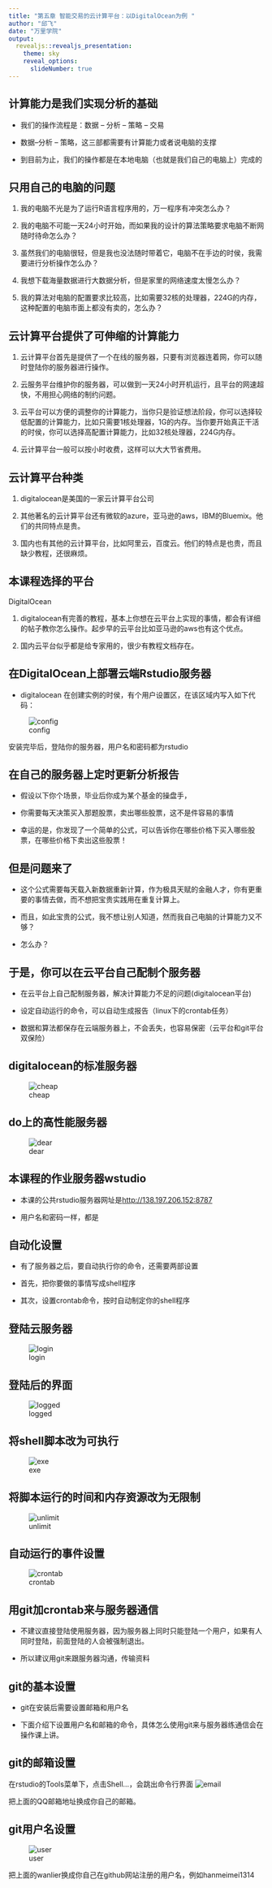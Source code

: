 ```yaml
---
title: "第五章 智能交易的云计算平台：以DigitalOcean为例 "
author: "邱飞"
date: "万里学院"
output:
  revealjs::revealjs_presentation:
    theme: sky
    reveal_options:
      slideNumber: true
---
```


## 计算能力是我们实现分析的基础 ##

* 我们的操作流程是：数据 -- 分析 -- 策略 -- 交易

* 数据--分析 -- 策略，这三部都需要有计算能力或者说电脑的支撑

* 到目前为止，我们的操作都是在本地电脑（也就是我们自己的电脑上）完成的

## 只用自己的电脑的问题 ##

1. 我的电脑不光是为了运行R语言程序用的，万一程序有冲突怎么办？

2. 我的电脑不可能一天24小时开始，而如果我的设计的算法策略要求电脑不断网随时待命怎么办？

3. 虽然我们的电脑很轻，但是我也没法随时带着它，电脑不在手边的时侯，我需要进行分析操作怎么办？

4. 我想下载海量数据进行大数据分析，但是家里的网络速度太慢怎么办？

5. 我的算法对电脑的配置要求比较高，比如需要32核的处理器，224G的内存，这种配置的电脑市面上都没有卖的，怎么办？

## 云计算平台提供了可伸缩的计算能力 ##

1. 云计算平台首先是提供了一个在线的服务器，只要有浏览器连着网，你可以随时登陆你的服务器进行操作。

2. 云服务平台维护你的服务器，可以做到一天24小时开机运行，且平台的网速超快，不用担心网络的制约问题。

3. 云平台可以方便的调整你的计算能力，当你只是验证想法阶段，你可以选择较低配置的计算能力，比如只需要1核处理器，1G的内存。当你要开始真正干活的时侯，你可以选择高配置计算能力，比如32核处理器，224G内存。

4. 云计算平台一般可以按小时收费，这样可以大大节省费用。


## 云计算平台种类 ##

1. digitalocean是美国的一家云计算平台公司

2. 其他著名的云计算平台还有微软的azure，亚马逊的aws，IBM的Bluemix。他们的共同特点是贵。

3. 国内也有其他的云计算平台，比如阿里云，百度云。他们的特点是也贵，而且缺少教程，还很麻烦。


## 本课程选择的平台 ##

DigitalOcean

1. digitalocean有完善的教程，基本上你想在云平台上实现的事情，都会有详细的帖子教你怎么操作。起步早的云平台比如亚马逊的aws也有这个优点。
   
2. 国内云平台似乎都是给专家用的，很少有教程文档存在。


## 在DigitalOcean上部署云端Rstudio服务器 ##

* digitalocean 在创建实例的时侯，有个用户设置区，在该区域内写入如下代码：

![config](../pic/05-do-config.png)

安装完毕后，登陆你的服务器，用户名和密码都为rstudio

## 在自己的服务器上定时更新分析报告 ##

* 假设以下你个场景，毕业后你成为某个基金的操盘手，

* 你需要每天决策买入那题股票，卖出哪些股票，这不是件容易的事情

* 幸运的是，你发现了一个简单的公式，可以告诉你在哪些价格下买入哪些股票，在哪些价格下卖出这些股票！

## 但是问题来了

* 这个公式需要每天载入新数据重新计算，作为极具天赋的金融人才，你有更重要的事情去做，而不想把宝贵实践用在重复计算上。

* 而且，如此宝贵的公式，我不想让别人知道，然而我自己电脑的计算能力又不够？

* 怎么办？

## 于是，你可以在云平台自己配制个服务器

* 在云平台上自己配制服务器，解决计算能力不足的问题(digitalocean平台)

* 设定自动运行的命令，可以自动生成报告（linux下的crontab任务）

* 数据和算法都保存在云端服务器上，不会丢失，也容易保密（云平台和git平台双保险）


## digitalocean的标准服务器

![cheap](../pic/05-price-cheap.png)

## do上的高性能服务器

![dear](../pic/05-price-dear.png)


## 本课程的作业服务器wstudio

* 本课的公共rstudio服务器网址是<http://138.197.206.152:8787>

* 用户名和密码一样，都是


## 自动化设置

* 有了服务器之后，要自动执行你的命令，还需要两部设置

* 首先，把你要做的事情写成shell程序

* 其次，设置crontab命令，按时自动制定你的shell程序

## 登陆云服务器

![login](../pic/05-cron-login.png)

## 登陆后的界面

![logged](../pic/05-cron-logged.png)

## 将shell脚本改为可执行
![exe](../pic/05-cron-exe.png)

## 将脚本运行的时间和内存资源改为无限制

![unlimit](../pic/05-cron-unlimit.png)

## 自动运行的事件设置

![crontab](../pic/05-cron-tab.png)


## 用git加crontab来与服务器通信

* 不建议直接登陆使用服务器，因为服务器上同时只能登陆一个用户，如果有人同时登陆，前面登陆的人会被强制退出。

* 所以建议用git来跟服务器沟通，传输资料

## git的基本设置

* git在安装后需要设置邮箱和用户名

* 下面介绍下设置用户名和邮箱的命令，具体怎么使用git来与服务器练通信会在操作课上讲。

## git的邮箱设置

在rstudio的Tools菜单下，点击Shell...，会跳出命令行界面
![email](../pic/05-git-email.png)

把上面的QQ邮箱地址换成你自己的邮箱。

## git用户名设置

![user](../pic/05-git-user.png)

把上面的wanlier换成你自己在github网站注册的用户名，例如hanmeimei1314


